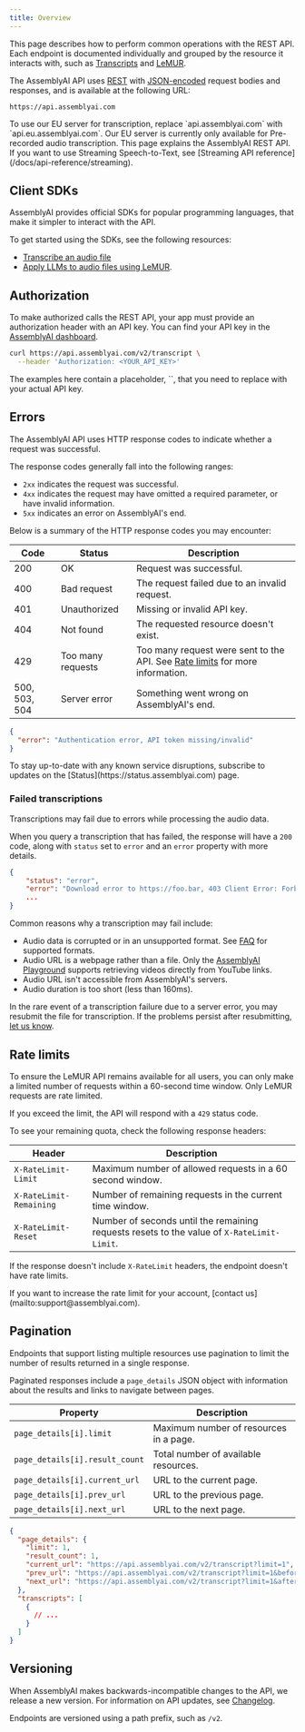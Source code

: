 ```yaml
---
title: Overview
---
```


This page describes how to perform common operations with the REST API. Each endpoint is documented individually and grouped by the resource it interacts with, such as [Transcripts](/docs/api-reference/transcripts) and [LeMUR](/docs/api-reference/lemur).

The AssemblyAI API uses [REST](https://en.wikipedia.org/wiki/REST) with [JSON-encoded](https://www.json.org/json-en.html) request bodies and responses, and is available at the following URL:

```plain title="Base URL"
https://api.assemblyai.com
```

<Note>
To use our EU server for transcription, replace `api.assemblyai.com` with `api.eu.assemblyai.com`.
Our EU server is currently only available for Pre-recorded audio transcription.
</Note>

<Info title="Streaming Speech-to-Text">
  This page explains the AssemblyAI REST API. If you want to use Streaming
  Speech-to-Text, see [Streaming API reference](/docs/api-reference/streaming).
</Info>

## Client SDKs

AssemblyAI provides official SDKs for popular programming languages, that make it simpler to interact with the API.

To get started using the SDKs, see the following resources:

- [Transcribe an audio file](https://www.assemblyai.com/docs/getting-started/transcribe-an-audio-file)
- [Apply LLMs to audio files using LeMUR](https://www.assemblyai.com/docs/lemur/apply-llms-to-audio-files).

## Authorization

To make authorized calls the REST API, your app must provide an authorization header with an API key. You can find your API key in the [AssemblyAI dashboard](https://www.assemblyai.com/app/api-keys).

```bash title="Authenticated request"
curl https://api.assemblyai.com/v2/transcript \
  --header 'Authorization: <YOUR_API_KEY>'
```

<Info title="Your API key">
The examples here contain a placeholder, `<YOUR_API_KEY>`, that you need to replace with your actual API key.
</Info>

## Errors

The AssemblyAI API uses HTTP response codes to indicate whether a request was successful.

The response codes generally fall into the following ranges:

- `2xx` indicates the request was successful.
- `4xx` indicates the request may have omitted a required parameter, or have invalid information.
- `5xx` indicates an error on AssemblyAI's end.

Below is a summary of the HTTP response codes you may encounter:

| Code          | Status            | Description                                                                                  |
| ------------- | ----------------- | -------------------------------------------------------------------------------------------- |
| 200           | OK                | Request was successful.                                                                      |
| 400           | Bad request       | The request failed due to an invalid request.                                                |
| 401           | Unauthorized      | Missing or invalid API key.                                                                  |
| 404           | Not found         | The requested resource doesn't exist.                                                        |
| 429           | Too many requests | Too many request were sent to the API. See [Rate limits](#rate-limits) for more information. |
| 500, 503, 504 | Server error      | Something went wrong on AssemblyAI's end.                                                    |

```json title="Response with error"
{
  "error": "Authentication error, API token missing/invalid"
}
```

<Tip title="API status">
  To stay up-to-date with any known service disruptions, subscribe to updates on
  the [Status](https://status.assemblyai.com) page.
</Tip>

### Failed transcriptions

Transcriptions may fail due to errors while processing the audio data.

When you query a transcription that has failed, the response will have a `200` code, along with `status` set to `error` and an `error` property with more details.

```json title="Failed transcription"
{
    "status": "error",
    "error": "Download error to https://foo.bar, 403 Client Error: Forbidden for url: https://foo.bar",
    ...
}
```

Common reasons why a transcription may fail include:

- Audio data is corrupted or in an unsupported format. See [FAQ](https://www.assemblyai.com/docs/concepts/faq) for supported formats.
- Audio URL is a webpage rather than a file. Only the [AssemblyAI Playground](https://www.assemblyai.com/playground) supports retrieving videos directly from YouTube links.
- Audio URL isn't accessible from AssemblyAI's servers.
- Audio duration is too short (less than 160ms).

In the rare event of a transcription failure due to a server error, you may resubmit the file for transcription. If the problems persist after resubmitting, [let us know](mailto:support@assemblyai.com).

## Rate limits

To ensure the LeMUR API remains available for all users, you can only make a limited number of requests within a 60-second time window. Only LeMUR requests are rate limited.

If you exceed the limit, the API will respond with a `429` status code.

To see your remaining quota, check the following response headers:

| Header                  | Description                                                                                |
| ----------------------- | ------------------------------------------------------------------------------------------ |
| `X-RateLimit-Limit`     | Maximum number of allowed requests in a 60 second window.                                  |
| `X-RateLimit-Remaining` | Number of remaining requests in the current time window.                                   |
| `X-RateLimit-Reset`     | Number of seconds until the remaining requests resets to the value of `X-RateLimit-Limit`. |

If the response doesn't include `X-RateLimit` headers, the endpoint doesn't have rate limits.

<Info title="Increasing rate limits">
  If you want to increase the rate limit for your account, [contact
  us](mailto:support@assemblyai.com).
</Info>

## Pagination

Endpoints that support listing multiple resources use pagination to limit the number of results returned in a single response.

Paginated responses include a `page_details` JSON object with information about the results and links to navigate between pages.

| Property                       | Description                            |
| ------------------------------ | -------------------------------------- |
| `page_details[i].limit`        | Maximum number of resources in a page. |
| `page_details[i].result_count` | Total number of available resources.   |
| `page_details[i].current_url`  | URL to the current page.               |
| `page_details[i].prev_url`     | URL to the previous page.              |
| `page_details[i].next_url`     | URL to the next page.                  |

```json title="Paginated response"
{
  "page_details": {
    "limit": 1,
    "result_count": 1,
    "current_url": "https://api.assemblyai.com/v2/transcript?limit=1",
    "prev_url": "https://api.assemblyai.com/v2/transcript?limit=1&before_id=bfc3622e-8c69-4497-9a84-fb65b30dcb07",
    "next_url": "https://api.assemblyai.com/v2/transcript?limit=1&after_id=bfc3622e-8c69-4497-9a84-fb65b30dcb07"
  },
  "transcripts": [
    {
      // ...
    }
  ]
}
```

## Versioning

When AssemblyAI makes backwards-incompatible changes to the API, we release a new version. For information on API updates, see [Changelog](https://www.assemblyai.com/changelog).

Endpoints are versioned using a path prefix, such as `/v2`.

